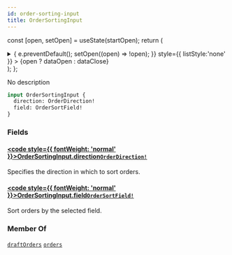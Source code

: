 ```yaml
---
id: order-sorting-input
title: OrderSortingInput
---
```






const [open, setOpen] = useState(startOpen);
return (
<details {...(open ? { open: true } : {})} className="details" style={{ border:'none', boxShadow:'none', background:'var(--ifm-background-color)' }}>
<summary
onClick={(e) => {
e.preventDefault();
setOpen((open) => !open);
}}
style={{ listStyle:'none' }} >
{open ? dataOpen : dataClose}
</summary>
{open && children}
</details>
);
};

No description

```graphql
input OrderSortingInput {
  direction: OrderDirection!
  field: OrderSortField!
}
```

### Fields

#### [<code style={{ fontWeight: 'normal' }}>OrderSortingInput.<b>direction</b></code>](#)<Bullet />[`OrderDirection!`](../../../api-reference/miscellaneous/enums/order-direction.mdx) <Badge class="badge badge--secondary" text="non-null"/> <Badge class="badge badge--secondary" text="enum"/> <Badge class="badge badge--secondary" text="miscellaneous"/>

Specifies the direction in which to sort orders.

#### [<code style={{ fontWeight: 'normal' }}>OrderSortingInput.<b>field</b></code>](#)<Bullet />[`OrderSortField!`](../../../api-reference/orders/enums/order-sort-field.mdx) <Badge class="badge badge--secondary" text="non-null"/> <Badge class="badge badge--secondary" text="enum"/> <Badge class="badge badge--secondary" text="orders"/>

Sort orders by the selected field.

### Member Of

[`draftOrders`](../../../api-reference/orders/queries/draft-orders.mdx) <Badge class="badge badge--secondary" text="query"/><Bullet />[`orders`](../../../api-reference/orders/queries/orders.mdx) <Badge class="badge badge--secondary" text="query"/>
